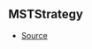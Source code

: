 ## MSTStrategy



- [Source](https://github.com/Androz2091/discord-player/blob/699caa2/packages/equalizer/src/audio/MonoStereoTransformer.ts#L9)
